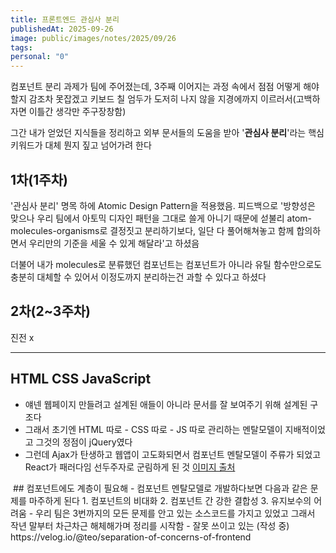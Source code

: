 ```yaml
---
title: 프론트엔드 관심사 분리
publishedAt: 2025-09-26
image: public/images/notes/2025/09/26
tags:
personal: "0"
---
```

컴포넌트 분리 과제가 팀에 주어졌는데, 3주째 이어지는 과정 속에서 점점 어떻게 해야할지 감조차 못잡겠고 키보드 칠 엄두가 도저히 나지 않을 지경에까지 이르러서(고백하자면 이틀간 생각만 주구장창함)

그간 내가 얻었던 지식들을 정리하고 외부 문서들의 도움을 받아 '**관심사 분리**'라는 핵심 키워드가 대체 뭔지 짚고 넘어가려 한다

## 1차(1주차)
'관심사 분리' 명목 하에 Atomic Design Pattern을 적용했음. 피드백으로 '방향성은 맞으나 우리 팀에서 아토믹 디자인 패턴을 그대로 쓸게 아니기 때문에 섣불리 atom-molecules-organisms로 결정짓고 분리하기보다, 일단 다 풀어해쳐놓고 함께 합의하면서 우리만의 기준을 세울 수 있게 해달라'고 하셨음

더불어 내가 molecules로 분류했던 컴포넌트는 컴포넌트가 아니라 유틸 함수만으로도 충분히 대체할 수 있어서 이정도까지 분리하는건 과할 수 있다고 하셨다

## 2차(2~3주차)
진전 x

---
## HTML CSS JavaScript
- 얘넨 웹페이지 만들려고 설계된 애들이 아니라 문서를 잘 보여주기 위해 설계된 구조다
- 그래서 초기엔 HTML 따로 - CSS 따로 - JS 따로 관리하는 멘탈모델이 지배적이었고 그것의 정점이 jQuery였다
- 그런데 Ajax가 탄생하고 웹앱이 고도화되면서 컴포넌트 멘탈모델이 주류가 되었고 React가 패러다임 선두주자로 군림하게 된 것 [이미지 출처](https://velog.io/@teo/separation-of-concerns-of-frontend)
<Image src="/images/notes/2025/09/26/img.png" alt="" width={1000} height={1000} />
## 컴포넌트에도 계층이 필요해
- 컴포넌트 멘탈모델로 개발하다보면 다음과 같은 문제를 마주하게 된다
	1. 컴포넌트의 비대화
	2. 컴포넌트 간 강한 결합성
	3. 유지보수의 어려움
- 우리 팀은 3번까지의 모든 문제를 안고 있는 소스코드를 가지고 있었고 그래서 작년 말부터 차근차근 해체해가며 정리를 시작함
	- 잘못 쓰이고 있는 (작성 중)
https://velog.io/@teo/separation-of-concerns-of-frontend